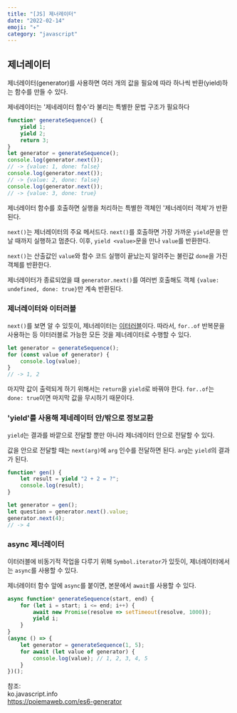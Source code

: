 ```yaml
---
title: "[JS] 제너레이터" 
date: "2022-02-14"
emoji: "✈️"
category: "javascript"
---
```


## 제너레이터
제너레이터(generator)를 사용하면 여러 개의 값을 필요에 따라 하나씩 반환(yield)하는 함수를 만들 수 있다.

제네레이터는 '제네레이터 함수'라 불리는 특별한 문법 구조가 필요하다
```js
function* generateSequence() {
    yield 1;
    yield 2;
    return 3;
}
let generator = generateSequence();
console.log(generator.next());
// -> {value: 1, done: false}
console.log(generator.next());
// -> {value: 2, done: false}
console.log(generator.next());
// -> {value: 3, done: true}
```

제너레이터 함수를 호출하면 실행을 처리하는 특별한 객체인 '제너레이터 객체'가 반환된다.

`next()`는 제너레이터의 주요 메서드다. `next()`를 호출하면 가장 가까운 `yield`문을 만날 때까지 실행하고 멈춘다.
이후, `yield <value>`문을 만나 `value`를 반환한다.

`next()`는 산출값인 `value`와 함수 코드 실행이 끝났는지 알려주는 불린값 `done`을 가진 객체를 반환한다.

제너레이터가 종료되었을 떄 `generator.next()`를 여러번 호출해도 객체 `{value: undefined, done: true}`만 계속 반환된다.

### 제너레이터와 이터러블
`next()`를 보면 알 수 있듯이, 제너레이터는 [이터러블](https://woong-jae.com/javascript/220127-iterable)이다.
따라서, `for..of` 반복문을 사용하는 등 이터러블로 가능한 모든 것을 제너레이터로 수행할 수 있다.

```js
let generator = generateSequence();
for (const value of generator) {
    console.log(value);
}
// -> 1, 2
```

마지막 값이 출력되게 하기 위해서는 `return`을 `yield`로 바꿔야 한다. `for..of`는 `done: true`이면 마지막 값을 무시하기 때문이다.

### 'yield'를 사용해 제네레이터 안/밖으로 정보교환
`yield`는 결과를 바깥으로 전달할 뿐만 아니라 제너레이터 안으로 전달할 수 있다.

값을 안으로 전달할 때는 `next(arg)`에 `arg` 인수를 전달하면 된다. `arg`는 `yield`의 결과가 된다.

```js
function* gen() {
    let result = yield "2 + 2 = ?";
    console.log(result);
}

let generator = gen();
let question = generator.next().value;
generator.next(4);
// -> 4
```

### async 제너레이터
이터러블에 비동기적 작업을 다루기 위해 `Symbol.iterator`가 있듯이, 제너레이터에서는 `async`를 사용할 수 있다.

제너레이터 함수 앞에 `async`를 붙이면, 본문에서 `await`를 사용할 수 있다.
```js
async function* generateSequence(start, end) {
    for (let i = start; i <= end; i++) {
        await new Promise(resolve => setTimeout(resolve, 1000));
        yield i;
    }
}
(async () => {
    let generator = generateSequence(1, 5);
    for await (let value of generator) {
        console.log(value); // 1, 2, 3, 4, 5
    }
})();
```

참조:  
ko.javascript.info  
<https://poiemaweb.com/es6-generator>